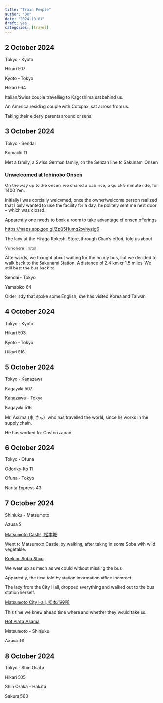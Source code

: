 ```yaml
---
title: "Train People"
author: "DK"
date: "2024-10-03"
draft: yes
categories: [travel]
---
```


## 2 October 2024

Tokyo - Kyoto

Hikari 507

Kyoto - Tokyo

Hikari 664

Italian/Swiss couple travelling to Kagoshima sat behind us.

An America residing couple with Cotopaxi sat across from us.

Taking their elderly parents around onsens.

## 3 October 2024

Tokyo - Sendai

Komachi 11

Met a family, a Swiss German family, on the Senzan line to Sakunami Onsen

### Unwelcomed at Ichinobo Onsen

On the way up to the onsen, we shared a cab ride, a quick 5 minute ride, for 1400 Yen.

Initially I was cordially welcomed, once the owner/welcome person realized that I only wanted to use the facility for a day, he politely sent me next door – which was closed.

Apparently one needs to book a room to take advantage of onsen offerings

<https://maps.app.goo.gl/ZpQ5Humq2ovhyzjg6>

The lady at the Hiraga Kokeshi Store, through Chan's effort, told us about

[Yunohara Hotel](https://maps.app.goo.gl/ot2XxnWjcL6ZithY8)

Afterwards, we thought about waiting for the hourly bus, but we decided to walk back to the Sakunami Station. A distance of 2.4 km or 1.5 miles. We still beat the bus back to

Sendai - Tokyo

Yamabiko 64

Older lady that spoke some English, she has visited Korea and Taiwan

## 4 October 2024

Tokyo - Kyoto

Hikari 503

Kyoto - Tokyo

Hikari 516

## 5 October 2024

Tokyo - Kanazawa

Kagayaki 507

Kanazawa - Tokyo

Kagayaki 516

Mr. Asuma (東 さん）who has travelled the world, since he works in the supply chain.

He has worked for Costco Japan.

## 6 October 2024

Tokyo - Ofuna

Odoriko-Ito 11

Ofuna - Tokyo

Narita Express 43

## 7 October 2024

Shinjuku - Matsumoto

Azusa 5

[Matsumoto Castle, 松本城](https://maps.app.goo.gl/yv8uWjkEyPDpTJcR7)

Went to Matsumoto Castle, by walking, after taking in some Soba with wild vegetable.

[Krekino Soba Shop](<https://maps.app.goo.gl/CVr8Jp7B4f2r4jjp9>)

We went up as much as we could without missing the bus.

Apparently, the time told by station information office incorrect.

The lady from the City Hall, dropped everything and walked out to the bus station herself.

[Matsumoto City Hall, 松本市役所](https://maps.app.goo.gl/TgswTtMfg9pdtwxbA)

This time we knew ahead time where and whether they would take us.

[Hot Plaza Asama](https://maps.app.goo.gl/XaDRV212Z2tjM1b3A)

Matsumoto - Shinjuku

Azusa 46

## 8 October 2024

Tokyo - Shin Osaka

Hikari 505

Shin Osaka - Hakata

Sakura 563
